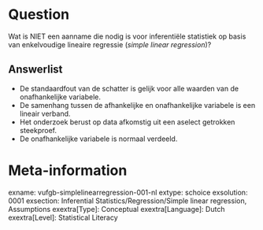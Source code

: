 Question
========
Wat is NIET een aanname die nodig is voor inferentiële statistiek op basis van enkelvoudige lineaire regressie (*simple linear regression*)?

Answerlist
----------
* De standaardfout van de schatter is gelijk voor alle waarden van de onafhankelijke variabele.
* De samenhang tussen de afhankelijke en onafhankelijke variabele is een lineair verband.
* Het onderzoek berust op data afkomstig uit een aselect getrokken steekproef.
* De onafhankelijke variabele is normaal verdeeld.

Meta-information
================
exname: vufgb-simplelinearregression-001-nl
extype: schoice
exsolution: 0001
exsection: Inferential Statistics/Regression/Simple linear regression, Assumptions
exextra[Type]: Conceptual
exextra[Language]: Dutch
exextra[Level]: Statistical Literacy